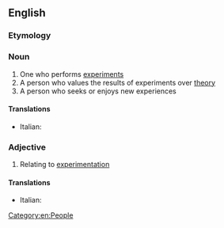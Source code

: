 ==English==

===Etymology===
{{suffix|en|experimental|ist}}

===Noun===
{{en-noun}}

# One who performs [[experiment]]s
# A person who values the results of experiments over [[theory]]
# A person who seeks or enjoys new experiences

====Translations====
* Italian: {{t+|it|sperimentalista}}

===Adjective===
{{en-adj|-}}

# Relating to [[experimentation]]

====Translations====
* Italian: {{t+|it|sperimentalista}}

[[Category:en:People]]